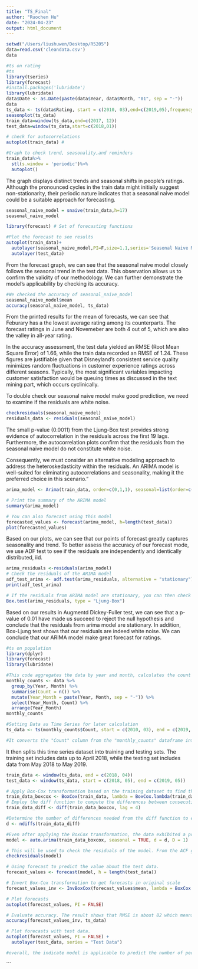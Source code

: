 ```yaml
---
title: "TS_Final"
author: "Ruochen Hu"
date: "2024-04-23"
output: html_document
---
```


```r
setwd("/Users/liushuwen/Desktop/R5205")
data=read.csv('cleandata.csv')
data 
```

```r
#ts on rating
#ts
library(tseries)
library(forecast)
#install.packages('lubridate')
library(lubridate)
data$Date <- as.Date(paste(data$Year, data$Month, "01", sep = "-"))
data
ts_data <- ts(data$Rating, start = c(2010, 03),end=c(2019,05),frequency = 12)
seasonplot(ts_data)
train_data=window(ts_data,end=c(2017, 12))
test_data=window(ts_data,start=c(2018,01))

# check for autocorrelations
autoplot(train_data) #
```


```r
#Graph to check trend, seasonality,and reminders
train_data%>%
  stl(s.window = 'periodic')%>%
  autoplot()
``` 
The graph displays distinct trends and seasonal shifts in people's ratings. Although the pronounced cycles in the train data might initially suggest non-stationarity, their periodic nature indicates that a seasonal naive model could be a suitable approach for forecasting.

```r
seasonal_naive_model = snaive(train_data,h=17)
seasonal_naive_model

library(forecast) # Set of forecasting functions

#Plot the forecast to see results
autoplot(train_data)+
  autolayer(seasonal_naive_model,PI=F,size=1.1,series='Seasonal Naive Model')+
  autolayer(test_data)
```
From the forecast graph, we can see that the seasonal naive model closely follows the seasonal trend in the test data. This observation allows us to confirm the validity of our methodology. We can further demonstrate the model's applicability by checking its accuracy.

```r
#We checked the accuracy of seasonal_naive_model
seasonal_naive_model$mean
accuracy(seasonal_naive_model, ts_data)
```
From the printed results for the mean of forecasts, we can see that Feburary has a the lowest average rating among its counterparts. The forecast ratings in June and Novemeber are both 4 out of 5, which are also the valley in all-year rating.

In the accuracy assessment, the test data yielded an RMSE (Root Mean Square Error)
of 1.66, while the train data recorded an RMSE of 1.24.
These figures are justifiable given that Disneyland's consistent service
quality minimizes random fluctuations in customer experience ratings
across different seasons. Typically, the most significant variables
impacting customer satisfaction would be queuing times as discussed in the text
mining part, which occurs cyclinically.

To double check our seasonal naive model make good prediction, we need to examine if the residuals are white noise. 
```r
checkresiduals(seasonal_naive_model)
residuals_data <- residuals(seasonal_naive_model)
```
The small p-value (0.0011) from the Ljung-Box test provides strong evidence of autocorrelation in the residuals across the first 19 lags. Furthermore, the autocorrelation plots confirm that the residuals from the seasonal naive model do not constitute white noise.

Consequently, we must consider an alternative modeling approach to address the heteroskedasticity within the residuals. An ARIMA model is well-suited for eliminating autocorrelations and seasonality, making it the preferred choice in this scenario."
```r
arima_model <- Arima(train_data, order=c(0,1,1), seasonal=list(order=c(1,1,1), period=12))

# Print the summary of the ARIMA model
summary(arima_model)

# You can also forecast using this model
forecasted_values <- forecast(arima_model, h=length(test_data))
plot(forecasted_values)
```
Based on our plots, we can see that our points of forecast greatly captures seasonality and trend. To better assess the accuracy of our forecast mode, we use ADF test to see if the residuals are independently and identically distributed, iid. 
```r
arima_residuals <-residuals(arima_model)
# Check the residuals of the ARIMA model
adf_test_arima <- adf.test(arima_residuals, alternative = "stationary")
print(adf_test_arima)

# If the residuals from ARIMA model are stationary, you can then check for white noise
Box.test(arima_residuals, type = "Ljung-Box")
```
Based on our results in Augmentd Dickey-Fuller test, we can see that a p-value of 0.01 have made us succeed to reject the null hypothesis and conclude that the residuals from arima model are stationary. In addition, Box-Ljung test shows that our residuals are indeed white noise. We can conclude that our ARIMA model make great forecast for ratings. 

```r
#ts on population
library(dplyr)
library(forecast)
library(lubridate)

#This code aggregates the data by year and month, calculates the count of records for each combination of year and month,and creates a new column "Year_Month" to represent this combination. Finally, it arranges the resulting dataframe in chronological order.
monthly_counts <- data %>%
  group_by(Year, Month) %>%
  summarise(Count = n()) %>%
  mutate(Year_Month = paste(Year, Month, sep = "-")) %>%
  select(Year_Month, Count) %>%
  arrange(Year_Month)
monthly_counts

#Setting Data as Time Series for later calculation
ts_data <- ts(monthly_counts$Count, start = c(2010, 03), end = c(2019, 05), frequency = 12)

#It converts the "Count" column from the "monthly_counts" dataframe into a time series object, specifying the start and end dates as well as the frequency of observations per year.

```


It then splits this time series dataset into training and testing sets. The training set includes data up to April 2018, while the testing set includes data from May 2018 to May 2019.
```r
train_data <- window(ts_data, end = c(2018, 04))
test_data <- window(ts_data, start = c(2018, 05), end = c(2019, 05))

# Apply Box-Cox transformation based on the training dataset to find the optimal lambda parameter. By using this, can ensure the final data variance is stabilized.
train_data_boxcox <- BoxCox(train_data, lambda = BoxCox.lambda(train_data))
# Employ the diff function to compute the differences between consecutive elements in the train dataset. Setting lag equal to 4 means that the difference between each observation and the observation four months prior in the series will be calculated. This differencing technique help eliminating the trends or seasonal patterns within the data, to achieve more stationary and appropriate data for prediction.
train_data_diff <- diff(train_data_boxcox, lag = 4)

#Determine the number of differences needed from the diff function to eliminate the trend and seasonal effect.
d <- ndiffs(train_data_diff)
```


```r
#Even after applying the BoxCox transformation, the data exhibited a pronounced trend and seasonality. Consequently, sarima model will be employed to mitigate this issue. The seasonal parameter set to be TRUE ensures the function accounts for potential seasonal patterns within the data. The parameters d and D specify the order of non-seasonal and seasonal differencing, respectively, required to achieve stationarity in the data. These values were previously determined using the ndiffs() function. Setting D = 1 signifies that seasonal differencing of order 1 will be performed. The function automatically identifies the optimal ARIMA model based on the AIC and returns the fitted model.
model <- auto.arima(train_data_boxcox, seasonal = TRUE, d = d, D = 1)

# This will be used to check the residuals of the model. From the ACF graph and p-value, the residual of this model can be certained as white noise.
checkresiduals(model)
```

```r
# Using forecast to predict the value about the test data.
forecast_values <- forecast(model, h = length(test_data))

# Invert Box-Cox transformation to get forecasts in original scale
forecast_values_inv <- InvBoxCox(forecast_values$mean, lambda = BoxCox.lambda(train_data))

# Plot forecasts
autoplot(forecast_values, PI = FALSE)

# Evaluate accuracy. The result shows that RMSE is about 82 which means the final result is similar to the test value and ME is about -2 which indicates a relatively small average bias in the forecasts.
accuracy(forecast_values_inv, ts_data)

# Plot forecasts with test data. 
autoplot(forecast_values, PI = FALSE) +
  autolayer(test_data, series = "Test Data")

#overall, the indicate model is applicable to predict the number of people each month to the DisneyLand. Therefore, the marketers and advtizers can use the result from this model to predict the peak period each year and have the corresponding strategy to attract the tourists.
```




```


